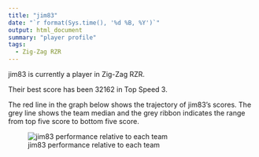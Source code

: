```yaml
---
title: "jim83"
date: "`r format(Sys.time(), '%d %B, %Y')`"
output: html_document
summary: "player profile"
tags:
  - Zig-Zag RZR
---
```


jim83 is currently a player in Zig-Zag RZR.

Their best score has been 32162 in Top Speed 3.

The red line in the graph below shows the trajectory of jim83's scores. The grey line shows the team median and the grey ribbon indicates the range from top five score to bottom five score.

![jim83 performance relative to each team](jim83.jpg)
